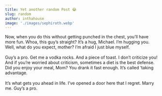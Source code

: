 ```yaml
---
title: Yet another random Post 😂
slug: random
author: inthahouse
image: './images/sephiroth.webp'
---
```


<p>
  Now, when you do this without getting punched in the chest, you’ll have more
  fun. Whoa, this guy’s straight? It’s a hug, Michael. I’m hugging you. Well,
  what do you expect, mother? I’m afraid I just blue myself.
  <br />
  <br /> Guy’s a pro. Get me a vodka rocks. And a piece of toast. I don’t
  criticize you! And if you’re worried about criticism, sometimes a diet is the
  best defense. Did you enjoy your meal, Mom? You drank it fast enough. It’s
  called ‘taking advantage. <br />
  <br /> It’s what gets you ahead in life. I’ve opened a door here that I regret.
  Marry me. Guy’s a pro.
</p>
